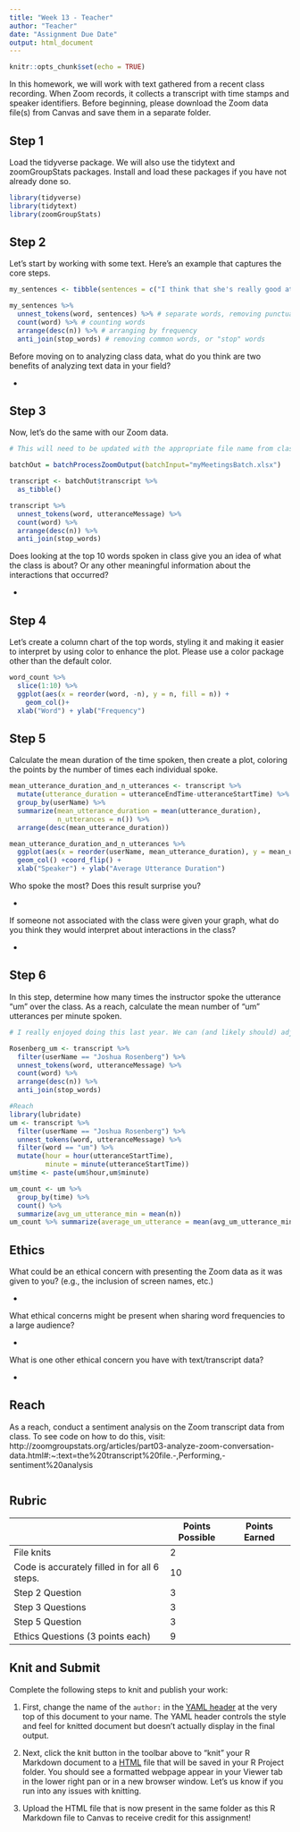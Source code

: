 ```yaml
---
title: "Week 13 - Teacher"
author: "Teacher"
date: "Assignment Due Date"
output: html_document
---
```


```r
knitr::opts_chunk$set(echo = TRUE)
```

In this homework, we will work with text gathered from a recent class recording. When Zoom records, it collects a transcript with time stamps and speaker identifiers. Before beginning, please download the Zoom data file(s) from Canvas and save them in a separate folder.

## Step 1

Load the tidyverse package. We will also use the tidytext and zoomGroupStats packages. Install and load these packages if you have not already done so.

```r
library(tidyverse)
library(tidytext)
library(zoomGroupStats)
```

## Step 2

Let's start by working with some text. Here's an example that captures the core steps.

```r
my_sentences <- tibble(sentences = c("I think that she's really good at playing soccer, but he's probably a better dancer, especially at his age", "I really like to watch soccer games, especially for OneKnox", "She was a great goalkeeper, perhaps because she played soccer from such a young age"))

my_sentences %>% 
  unnest_tokens(word, sentences) %>% # separate words, removing punctuation
  count(word) %>% # counting words
  arrange(desc(n)) %>% # arranging by frequency
  anti_join(stop_words) # removing common words, or "stop" words
```

Before moving on to analyzing class data, what do you think are two benefits of analyzing text data in your field?

-   

## Step 3

Now, let's do the same with our Zoom data.

```r
# This will need to be updated with the appropriate file name from class.

batchOut = batchProcessZoomOutput(batchInput="myMeetingsBatch.xlsx")

transcript <- batchOut$transcript %>% 
  as_tibble()

transcript %>% 
  unnest_tokens(word, utteranceMessage) %>% 
  count(word) %>% 
  arrange(desc(n)) %>% 
  anti_join(stop_words)
```

Does looking at the top 10 words spoken in class give you an idea of what the class is about? Or any other meaningful information about the interactions that occurred?

-   

## Step 4

Let's create a column chart of the top words, styling it and making it easier to interpret by using color to enhance the plot. Please use a color package other than the default color.

```r
word_count %>% 
  slice(1:10) %>%  
  ggplot(aes(x = reorder(word, -n), y = n, fill = n)) +
    geom_col()+
  xlab("Word") + ylab("Frequency")
```

## Step 5

Calculate the mean duration of the time spoken, then create a plot, coloring the points by the number of times each individual spoke.

```r
mean_utterance_duration_and_n_utterances <- transcript %>% 
  mutate(utterance_duration = utteranceEndTime-utteranceStartTime) %>% 
  group_by(userName) %>% 
  summarize(mean_utterance_duration = mean(utterance_duration),
            n_utterances = n()) %>% 
  arrange(desc(mean_utterance_duration))
```

```r
mean_utterance_duration_and_n_utterances %>% 
  ggplot(aes(x = reorder(userName, mean_utterance_duration), y = mean_utterance_duration, fill = n_utterances)) +
  geom_col() +coord_flip() +
  xlab("Speaker") + ylab("Average Utterance Duration")
```

Who spoke the most? Does this result surprise you?

-   

If someone not associated with the class were given your graph, what do you think they would interpret about interactions in the class?

-   

## Step 6

In this step, determine how many times the instructor spoke the utterance "um" over the class. As a reach, calculate the mean number of "um" utterances per minute spoken.

```r
# I really enjoyed doing this last year. We can (and likely should) adjust the filler word to something that is more appropriate for this course. I wanted to have this in here as a placeholder for now, though. Also, this is code that I copied from my assignment last year, so it likely isn't the most efficient way of doing this.

Rosenberg_um <- transcript %>% 
  filter(userName == "Joshua Rosenberg") %>% 
  unnest_tokens(word, utteranceMessage) %>% 
  count(word) %>% 
  arrange(desc(n)) %>% 
  anti_join(stop_words)

#Reach
library(lubridate)
um <- transcript %>% 
  filter(userName == "Joshua Rosenberg") %>% 
  unnest_tokens(word, utteranceMessage) %>% 
  filter(word == "um") %>% 
  mutate(hour = hour(utteranceStartTime),
         minute = minute(utteranceStartTime)) 
um$time <- paste(um$hour,um$minute)

um_count <- um %>% 
  group_by(time) %>% 
  count() %>% 
  summarize(avg_um_utterance_min = mean(n))
um_count %>% summarize(average_um_utterance = mean(avg_um_utterance_min))
```

## Ethics

What could be an ethical concern with presenting the Zoom data as it was given to you? (e.g., the inclusion of screen names, etc.)

-   

What ethical concerns might be present when sharing word frequencies to a large audience?

-   

What is one other ethical concern you have with text/transcript data?

-   

## Reach

As a reach, conduct a sentiment analysis on the Zoom transcript data from class. To see code on how to do this, visit: http://zoomgroupstats.org/articles/part03-analyze-zoom-conversation-data.html#:~:text=the%20transcript%20file.-,Performing,-sentiment%20analysis

```r

```

## Rubric

|                                               | Points Possible | Points Earned |
|----------------------------------------|----------------|----------------|
| File knits                                    | 2               |               |
| Code is accurately filled in for all 6 steps. | 10              |               |
| Step 2 Question                               | 3               |               |
| Step 3 Questions                              | 3               |               |
| Step 5 Question                               | 3               |               |
| Ethics Questions (3 points each)              | 9               |               |

## Knit and Submit

Complete the following steps to knit and publish your work:

1.  First, change the name of the `author:` in the [YAML header](https://bookdown.org/yihui/rmarkdown-cookbook/rmarkdown-anatomy.html#yaml-metadata) at the very top of this document to your name. The YAML header controls the style and feel for knitted document but doesn't actually display in the final output.

2.  Next, click the knit button in the toolbar above to "knit" your R Markdown document to a [HTML](https://bookdown.org/yihui/rmarkdown/html-document.html) file that will be saved in your R Project folder. You should see a formatted webpage appear in your Viewer tab in the lower right pan or in a new browser window. Let's us know if you run into any issues with knitting.

3.  Upload the HTML file that is now present in the same folder as this R Markdown file to Canvas to receive credit for this assignment!
